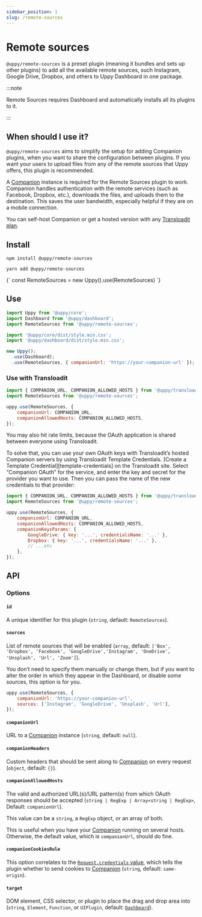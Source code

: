 ```yaml
---
sidebar_position: 1
slug: /remote-sources
---
```




# Remote sources

`@uppy/remote-sources` is a preset plugin (meaning it bundles and sets up other
plugins) to add all the available remote sources, such Instagram, Google Drive,
Dropbox, and others to Uppy Dashboard in one package.

:::note

Remote Sources requires Dashboard and automatically installs all its plugins to
it.

:::

## When should I use it?

`@uppy/remote-sources` aims to simplify the setup for adding Companion plugins,
when you want to share the configuration between plugins. If you want your users
to upload files from any of the remote sources that Uppy offers, this plugin is
recommended.

A [Companion](/docs/companion) instance is required for the Remote Sources
plugin to work. Companion handles authentication with the remote services (such
as Facebook, Dropbox, etc.), downloads the files, and uploads them to the
destination. This saves the user bandwidth, especially helpful if they are on a
mobile connection.

You can self-host Companion or get a hosted version with any
[Transloadit plan](https://transloadit.com/pricing/).

## Install

<Tabs>
  <TabItem value="npm" label="NPM" default>

```shell
npm install @uppy/remote-sources
```

  </TabItem>

  <TabItem value="yarn" label="Yarn">

```shell
yarn add @uppy/remote-sources
```

  </TabItem>

  <TabItem value="cdn" label="CDN">
    <UppyCdnExample>
      {`
        const RemoteSources = new Uppy().use(RemoteSources)
      `}
    </UppyCdnExample>
  </TabItem>
</Tabs>

## Use

```js {10} showLineNumbers
import Uppy from '@uppy/core';
import Dashboard from '@uppy/dashboard';
import RemoteSources from '@uppy/remote-sources';

import '@uppy/core/dist/style.min.css';
import '@uppy/dashboard/dist/style.min.css';

new Uppy();
  .use(Dashboard);
  .use(RemoteSources, { companionUrl: 'https://your-companion-url' });
```

### Use with Transloadit

```js
import { COMPANION_URL, COMPANION_ALLOWED_HOSTS } from '@uppy/transloadit';
import RemoteSources from '@uppy/remote-sources';

uppy.use(RemoteSources, {
	companionUrl: COMPANION_URL,
	companionAllowedHosts: COMPANION_ALLOWED_HOSTS,
});
```

You may also hit rate limits, because the OAuth application is shared between
everyone using Transloadit.

To solve that, you can use your own OAuth keys with Transloadit’s hosted
Companion servers by using Transloadit Template Credentials. [Create a Template
Credential][template-credentials] on the Transloadit site. Select “Companion
OAuth” for the service, and enter the key and secret for the provider you want
to use. Then you can pass the name of the new credentials to that provider:

```js
import { COMPANION_URL, COMPANION_ALLOWED_HOSTS } from '@uppy/transloadit';
import RemoteSources from '@uppy/remote-sources';

uppy.use(RemoteSources, {
	companionUrl: COMPANION_URL,
	companionAllowedHosts: COMPANION_ALLOWED_HOSTS,
	companionKeysParams: {
		GoogleDrive: { key: '...', credentialsName: '...' },
		Dropbox: { key: '...', credentialsName: '...' },
		// ...etc
	},
});
```

## API

### Options

#### `id`

A unique identifier for this plugin (`string`, default: `RemoteSources`).

#### `sources`

List of remote sources that will be enabled (`array`, default:
`['Box', 'Dropbox', 'Facebook', 'GoogleDrive','Instagram', 'OneDrive', 'Unsplash', 'Url', 'Zoom']`).

You don’t need to specify them manually or change them, but if you want to alter
the order in which they appear in the Dashboard, or disable some sources, this
option is for you.

```js
uppy.use(RemoteSources, {
	companionUrl: 'https://your-companion-url',
	sources: ['Instagram', 'GoogleDrive', 'Unsplash', 'Url'],
});
```

#### `companionUrl`

URL to a [Companion](/docs/companion) instance (`string`, default: `null`).

#### `companionHeaders`

Custom headers that should be sent along to [Companion](/docs/companion) on
every request (`object`, default: `{}`).

#### `companionAllowedHosts`

The valid and authorized URL(s)/URL pattern(s) from which OAuth responses should
be accepted (`string | RegExp | Array<string | RegExp>`, Default:
`companionUrl`).

This value can be a `string`, a `RegExp` object, or an array of both.

This is useful when you have your [Companion](/docs/companion) running on
several hosts. Otherwise, the default value, which is `companionUrl`, should do
fine.

#### `companionCookiesRule`

This option correlates to the [`Request.credentials` value][], which tells the plugin
whether to send cookies to [Companion](/docs/companion) (`string`, default: `same-origin`).

#### `target`

DOM element, CSS selector, or plugin to place the drag and drop area into
(`string`, `Element`, `Function`, or `UIPlugin`, default:
[`Dashboard`](/docs/dashboard)).

[`request.credentials` value]:
	https://developer.mozilla.org/en-US/docs/Web/API/Request/credentials
